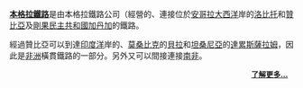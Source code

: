 '''[[本格拉鐵路|本格拉鐵路]]'''是由本格拉鐵路公司（{{lang|pt|Caminho de Ferro de Benguela CFB）}}經營的、連接位於[[安哥拉|安哥拉]][[大西洋|大西洋]]岸的[[洛比托|洛比托]]和[[贊比亞|贊比亞]]及[[剛果民主共和國|剛果民主共和國]][[加丹加|加丹加]]的鐵路。

經過贊比亞可以到達[[印度洋|印度洋]]岸的、[[莫桑比克|莫桑比克]]的[[貝拉|貝拉]]和[[坦桑尼亞|坦桑尼亞]]的[[達累斯薩拉姆|達累斯薩拉姆]]，因此是[[非洲|非洲]]橫貫鐵路的一部分。另外又可以間接連接[[南非|南非]]。
<div style="text-align: right; direction: ltr;margin-right:10px;margin-bottom:4px;font-size:small">
'''[[:Category:安哥拉交通|了解更多...]]'''
</div>